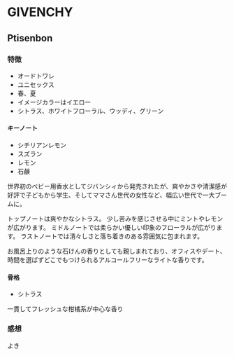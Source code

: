 # GIVENCHY

## Ptisenbon
### 特徴
- オードトワレ
- ユニセックス
- 春、夏
- イメージカラーはイエロー
- シトラス、ホワイトフローラル、ウッディ、グリーン

#### キーノート
- シチリアンレモン
- スズラン
- レモン
- 石鹸

世界初のベビー用香水としてジバンシィから発売されたが、爽やかさや清潔感が好評で子どもから学生、そしてママさん世代の女性など、幅広い世代で一大ブームに。

トップノートは爽やかなシトラス。
少し苦みを感じさせる中にミントやレモンが広がります。
ミドルノートでは柔らかい優しい印象のフローラルが広がります。
ラストノートでは清々しさと落ち着きのある雰囲気に包まれます。

お風呂上りのような石けんの香りとしても親しまれており、オフィスやデート、時間を選ばずどこでもつけられるアルコールフリーなライトな香りです。

#### 骨格
- シトラス

一貫してフレッシュな柑橘系が中心な香り

### 感想
よき
